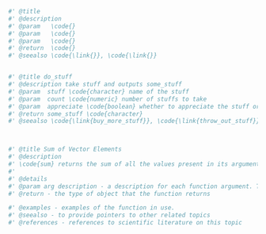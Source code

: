 

```r

#' @title 
#' @description 
#' @param   \code{} 
#' @param   \code{} 
#' @param   \code{} 
#' @return  \code{}
#' @seealso \code{\link{}}, \code{\link{}}


#' @title do_stuff
#' @description take stuff and outputs some_stuff
#' @param  stuff \code{character} name of the stuff
#' @param  count \code{numeric} number of stuffs to take
#' @param  appreciate \code{boolean} whether to appreciate the stuff or think it's junk
#' @return some_stuff \code{character}
#' @seealso \code{\link{buy_more_stuff}}, \code{\link{throw_out_stuff}}



#' @title Sum of Vector Elements
#' @description
#' \code{sum} returns the sum of all the values present in its arguments.
#'
#' @details
#' @param arg description - a description for each function argument. This can span multiple lines (or even paragraphs) if necessary.
#' @return - the type of object that the function returns

#' @examples - examples of the function in use. 
#' @seealso - to provide pointers to other related topics
#' @references - references to scientific literature on this topic

```




